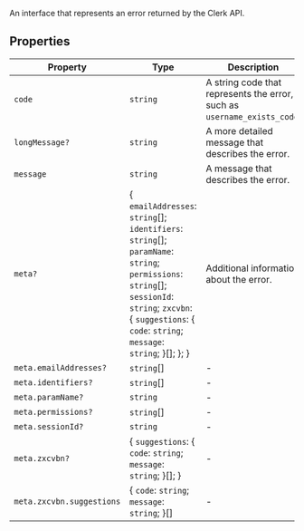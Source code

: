 An interface that represents an error returned by the Clerk API.

## Properties

| Property | Type | Description |
| ------ | ------ | ------ |
| <a id="code"></a> `code` | `string` | A string code that represents the error, such as `username_exists_code`. |
| <a id="longmessage"></a> `longMessage?` | `string` | A more detailed message that describes the error. |
| <a id="message"></a> `message` | `string` | A message that describes the error. |
| <a id="meta"></a> `meta?` | \{ `emailAddresses`: `string`[]; `identifiers`: `string`[]; `paramName`: `string`; `permissions`: `string`[]; `sessionId`: `string`; `zxcvbn`: \{ `suggestions`: \{ `code`: `string`; `message`: `string`; \}[]; \}; \} | Additional information about the error. |
| `meta.emailAddresses?` | `string`[] | - |
| `meta.identifiers?` | `string`[] | - |
| `meta.paramName?` | `string` | - |
| `meta.permissions?` | `string`[] | - |
| `meta.sessionId?` | `string` | - |
| `meta.zxcvbn?` | \{ `suggestions`: \{ `code`: `string`; `message`: `string`; \}[]; \} | - |
| `meta.zxcvbn.suggestions` | \{ `code`: `string`; `message`: `string`; \}[] | - |

